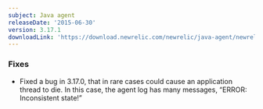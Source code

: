 ```yaml
---
subject: Java agent
releaseDate: '2015-06-30'
version: 3.17.1
downloadLink: 'https://download.newrelic.com/newrelic/java-agent/newrelic-agent/3.17.1/'
---
```


### Fixes

* Fixed a bug in 3.17.0, that in rare cases could cause an application thread to die. In this case, the agent log has many messages, “ERROR: Inconsistent state!”

